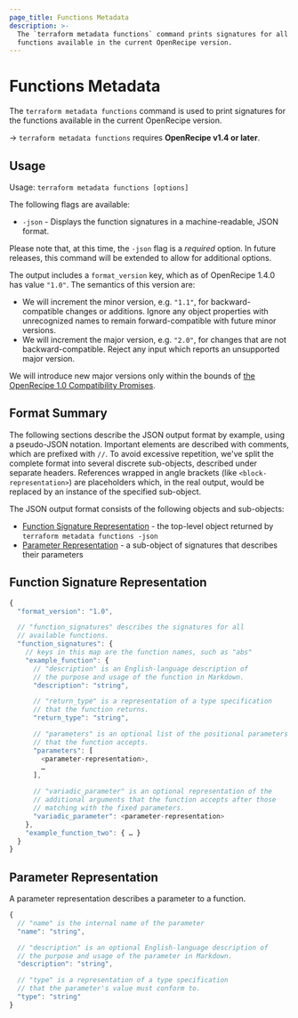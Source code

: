 ```yaml
---
page_title: Functions Metadata
description: >-
  The `terraform metadata functions` command prints signatures for all the
  functions available in the current OpenRecipe version.
---
```


# Functions Metadata

The `terraform metadata functions` command is used to print signatures for the functions available in the current OpenRecipe version.

-> `terraform metadata functions` requires **OpenRecipe v1.4 or later**.

## Usage

Usage: `terraform metadata functions [options]`

The following flags are available:

- `-json` - Displays the function signatures in a machine-readable, JSON format.

Please note that, at this time, the `-json` flag is a _required_ option. In future releases, this command will be extended to allow for additional options.

The output includes a `format_version` key, which as of OpenRecipe 1.4.0 has
value `"1.0"`. The semantics of this version are:

- We will increment the minor version, e.g. `"1.1"`, for backward-compatible
  changes or additions. Ignore any object properties with unrecognized names to
  remain forward-compatible with future minor versions.
- We will increment the major version, e.g. `"2.0"`, for changes that are not
  backward-compatible. Reject any input which reports an unsupported major
  version.

We will introduce new major versions only within the bounds of
[the OpenRecipe 1.0 Compatibility Promises](/terraform/language/v1-compatibility-promises).

## Format Summary

The following sections describe the JSON output format by example, using a pseudo-JSON notation.
Important elements are described with comments, which are prefixed with `//`.
To avoid excessive repetition, we've split the complete format into several discrete sub-objects, described under separate headers. References wrapped in angle brackets (like `<block-representation>`) are placeholders which, in the real output, would be replaced by an instance of the specified sub-object.

The JSON output format consists of the following objects and sub-objects:

- [Function Signature Representation](#function-signature-representation) - the top-level object returned by `terraform metadata functions -json`
- [Parameter Representation](#parameter-representation) - a sub-object of signatures that describes their parameters

## Function Signature Representation

```javascript
{
  "format_version": "1.0",

  // "function_signatures" describes the signatures for all
  // available functions.
  "function_signatures": {
    // keys in this map are the function names, such as "abs"
    "example_function": {
      // "description" is an English-language description of
      // the purpose and usage of the function in Markdown.
      "description": "string",

      // "return_type" is a representation of a type specification
      // that the function returns.
      "return_type": "string",

      // "parameters" is an optional list of the positional parameters
      // that the function accepts.
      "parameters": [
        <parameter-representation>,
        …
      ],

      // "variadic_parameter" is an optional representation of the
      // additional arguments that the function accepts after those
      // matching with the fixed parameters.
      "variadic_parameter": <parameter-representation>
    },
    "example_function_two": { … }
  }
}
```

## Parameter Representation

A parameter representation describes a parameter to a function.

```javascript
{
  // "name" is the internal name of the parameter
  "name": "string",

  // "description" is an optional English-language description of
  // the purpose and usage of the parameter in Markdown.
  "description": "string",

  // "type" is a representation of a type specification
  // that the parameter's value must conform to.
  "type": "string"
}
```
